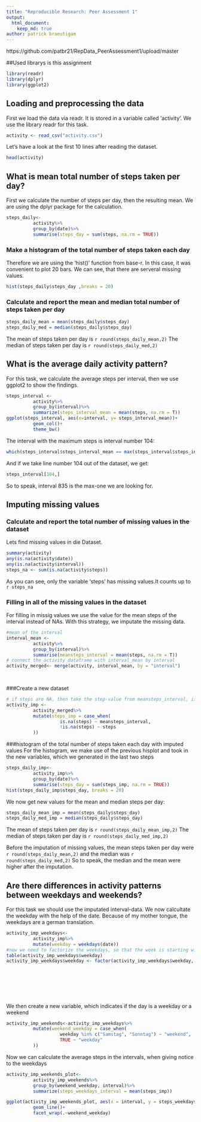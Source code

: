 ---
title: "Reproducible Research: Peer Assessment 1"
output: 
  html_document:
    keep_md: true
author: patrick braeutigam
---
https://github.com/patbr21/RepData_PeerAssessment1/upload/master

##Used librarys is this assignment

```{r, load packages, results='hide', message=FALSE, warning=FALSE}
library(readr)
library(dplyr)
library(ggplot2)
```

## Loading and preprocessing the data
First we load the data via readr. It is stored in a variable called 'activity'.
We use the library readr for this task.

```{r, cache=TRUE, echo = TRUE, results='hide',message=FALSE}
activity <- read_csv("activity.csv")
```

Let's have a look at the first 10 lines after reading the dataset.

```{r,echo = TRUE}
head(activity)
```

## What is mean total number of steps taken per day?
First we calculate the number of steps per day, then the resulting mean. We are using the dplyr package for the calculation.

```{r,echo = TRUE}
steps_daily<-
          activity%>%
          group_by(date)%>%
          summarise(steps_day = sum(steps, na.rm = TRUE))
```
### Make a histogram of the total number of steps taken each day
Therefore we are using the 'hist()' function from base-r. In this case, it was convenient to plot 20 bars. We can see, that there are serveral missing values.

```{r}
hist(steps_daily$steps_day ,breaks = 20)
```

### Calculate and report the mean and median total number of steps taken per day

```{r, echo = TRUE}
steps_daily_mean = mean(steps_daily$steps_day)
steps_daily_med = median(steps_daily$steps_day)

```

The mean of steps taken per day is `r round(steps_daily_mean,2)`
The median of steps taken per day is `r round(steps_daily_med,2)`

## What is the average daily activity pattern?
For this task, we calculate the average steps per interval, then we use ggplot2 to show the findings.

```{r, warning=FALSE, message=FALSE}
steps_interval <-
          activity%>%
          group_by(interval)%>%
          summarize(steps_interval_mean = mean(steps, na.rm = T))
ggplot(steps_interval, aes(x=interval, y= steps_interval_mean))+
          geom_col()+
          theme_bw()
```

The interval with the maximum steps is interval number 104:

```{r,maxsteps interval}
which(steps_interval$steps_interval_mean == max(steps_interval$steps_interval_mean))
```

And if we take line number 104 out of the dataset, we get:

```{r, lineinterval}
steps_interval[104,]
```

So to speak, interval 835 is the max-one we are looking for.

## Imputing missing values
### Calculate and report the total number of missing values in the dataset
Lets find missing values in die Dataset. 
```{r, missing}
summary(activity)
any(is.na(activity$date))
any(is.na(activity$interval))
steps_na <- sum(is.na(activity$steps))

```

As you can see, only the variable 'steps' has missing values.It counts up to `r steps_na`

### Filling in all of the missing values in the dataset
For filling in missig values we use the value for the mean steps of the interval instead of NAs.
With this strategy, we imputate the missing data.
```{r, imputation}
#mean of the interval
interval_mean <- 
          activity%>%
          group_by(interval)%>%
          summarise(meansteps_interval = mean(steps, na.rm = T))
# connect the activity dataframe with interval_mean by interval
activity_merged<- merge(activity, interval_mean, by = "interval")

      
```
###Create a new dataset
```{r, dataset imp}
# if steps are NA, then take the step-value from meansteps_interval, if not, keep origin-value
activity_imp <-
          activity_merged%>%
          mutate(steps_imp = case_when(
                    is.na(steps) ~ meansteps_interval,
                    !is.na(steps) ~ steps
          ))
```
###histogram of the total number of steps taken each day with imputed values
For the histogram, we make use of the previous hisplot and took in the new variables, which we generated in the last two steps
```{r, ggplot hist2}
steps_daily_imp<-
          activity_imp%>%
          group_by(date)%>%
          summarise(steps_day = sum(steps_imp, na.rm = TRUE))
hist(steps_daily_imp$steps_day, breaks = 20)


```
We now get new values for the mean and median steps per day:
```{r, echo = TRUE}
steps_daily_mean_imp = mean(steps_daily$steps_day)
steps_daily_med_imp = median(steps_daily$steps_day)

```

The mean of steps taken per day is `r round(steps_daily_mean_imp,2)`
The median of steps taken per day is `r round(steps_daily_med_imp,2)`

Before the imputation of missing values, the mean steps taken per day were `r round(steps_daily_mean,2)` and the median was `r round(steps_daily_med,2)`
So to speak, the median and the mean were higher after the imputation.

## Are there differences in activity patterns between weekdays and weekends?
For this task we should use the imputated interval-data.
We now calcultate the weekday with the help of the date.
Because of my mother tongue, the weekdays are a german translation.

```{r, weekdays}
activity_imp_weekdays<-
          activity_imp%>%
          mutate(weekday = weekdays(date))
#now we need to factorize the weekdays, so that the week is starting with monday.
table(activity_imp_weekdays$weekday)
activity_imp_weekdays$weekday <- factor(activity_imp_weekdays$weekday, levels = c("Montag",
                                                                                  "Dienstag",
                                                                                  "Mittwoch",
                                                                                  "Donnerstag",
                                                                                  "Freitag",
                                                                                  "Samstag",
                                                                                  "Sonntag"))
```

We then create a new variable, which indicates if the day is a weekday or a weekend
```{r, weekends}
activity_imp_weekends<-activity_imp_weekdays%>%
          mutate(weekend_weekday = case_when(
                    weekday %in% c("Samstag", "Sonntag") ~ "weekend",
                    TRUE ~ "weekday"
          ))
```

Now we can calculate the average steps in the intervals, when giving notice to the weekdays

```{r, steps weekdays intervals}
activity_imp_weekends_plot<-
          activity_imp_weekends%>%
          group_by(weekend_weekday, interval)%>%
          summarize(steps_weekdays_interval = mean(steps_imp))

```


```{r, weekdays plot}
ggplot(activity_imp_weekends_plot, aes(x = interval, y = steps_weekdays_interval))+
          geom_line()+
          facet_wrap(.~weekend_weekday)
```





